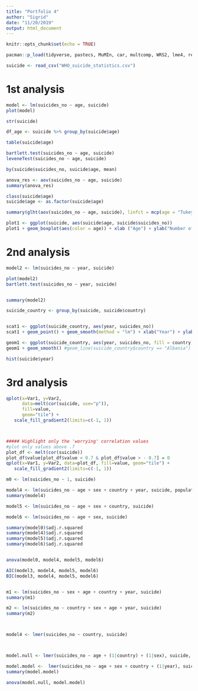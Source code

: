 ```yaml
---
title: "Portfolio 4"
author: "Sigrid"
date: "11/20/2019"
output: html_document
---
```


```r
knitr::opts_chunk$set(echo = TRUE)

pacman::p_load(tidyverse, pastecs, MuMIn, car, multcomp, WRS2, lme4, reshape2)

```

```r

suicide <- read_csv("WHO_suicide_statistics.csv")

```

# 1st analysis 

```r

model <- lm(suicides_no ~ age, suicide)
plot(model)

str(suicide)

df_age <- suicide %>% group_by(suicide$age)

table(suicide$age)

bartlett.test(suicides_no ~ age, suicide)
leveneTest(suicides_no ~ age, suicide)

by(suicide$suicides_no, suicide$age, mean)

anova_res <- aov(suicides_no ~ age, suicide)
summary(anova_res)

class(suicide$age)
suicide$age <- as.factor(suicide$age)

summary(glht(aov(suicides_no ~ age, suicide), linfct = mcp(age = "Tukey")))

```
```r

plot1 <- ggplot(suicide, aes(suicide$age, suicide$suicides_no))
plot1 + geom_boxplot(aes(color = age)) + xlab ("Age") + ylab("Number of suicides") + theme_minimal()+ ggtitle("Number of suicides according to age from 1979-2016")


```


# 2nd analysis

```r

model2 <- lm(suicides_no ~ year, suicide)

plot(model2)
bartlett.test(suicides_no ~ year, suicide)


summary(model2)

```



```r

suicide_country <- group_by(suicide, suicide$country)


scat1 <- ggplot(suicide_country, aes(year, suicides_no))
scat1 + geom_point() + geom_smooth(method = "lm") + xlab("Year") + ylab("Number of suicides per country") + ggtitle("Number of suicides per country from 1979 to 2016")

geom1 <- ggplot(suicide_country, aes(year, suicides_no, fill = country)) 
geom1 + geom_smooth() #geom_line(suicide_country$country == "Albania") #geom_smooth(method = "lm")

hist(suicide$year)

```

# 3rd analysis

```r

qplot(x=Var1, y=Var2, 
      data=melt(cor(suicide, use="p")), 
      fill=value, 
      geom="tile") +
   scale_fill_gradient2(limits=c(-1, 1))



##### Highlight only the 'worrying' correlation values
#plot only values above .7
plot_df <- melt(cor(suicide))
plot_df$value[plot_df$value < 0.7 & plot_df$value > - 0.7] = 0
qplot(x=Var1, y=Var2, data=plot_df, fill=value, geom="tile") +
   scale_fill_gradient2(limits=c(-1, 1))
```


```r

m0 <- lm(suicides_no ~ 1, suicide)

model4 <- lm(suicides_no ~ age + sex + country + year, suicide, population)
summary(model4)

model5 <- lm(suicides_no ~ age + sex + country, suicide)

model6 <- lm(suicides_no ~ age + sex, suicide)

summary(model0)$adj.r.squared
summary(model4)$adj.r.squared
summary(model5)$adj.r.squared
summary(model6)$adj.r.squared


anova(model0, model4, model5, model6)

AIC(model3, model4, model5, model6)
BIC(model3, model4, model5, model6)


m1 <- lm(suicides_no ~ sex + age + country + year, suicide)
summary(m1)

m2 <- lm(suicides_no ~ country + sex + age + year, suicide)
summary(m2)



model4 <- lmer(suicides_no ~ country, suicide)



model.null <- lmer(suicides_no ~ age + (1|country) + (1|sex), suicide, REML = F)

model.model <-  lmer(suicides_no ~ age + sex + country + (1|year), suicide, REML = F)
summary(model.model)

anova(model.null, model.model)

```

